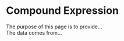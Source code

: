 # Compound Expression {#sec-compound-expression}
  
The purpose of this page is to provide...  
The data comes from...  

